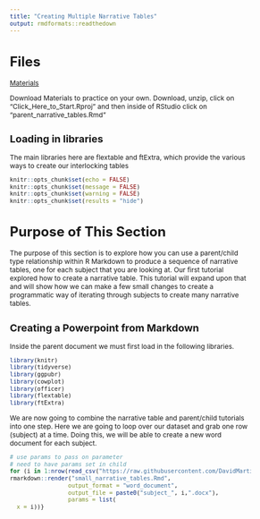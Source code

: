 ---
title: "Creating Multiple Narrative Tables"
output: rmdformats::readthedown
---

```{=html}
<style type="text/css">

body{font-size: 12px;}
td {font-size: 8px;}
h1.title {font-size: 38px; color: DarkRed;}
</style>
```

# Files

[Materials](multi_narrative_example.zip?raw=true)

Download Materials to practice on your own. Download, unzip, click on "Click_Here_to_Start.Rproj" and then inside of RStudio click on "parent_narrative_tables.Rmd"

## Loading in libraries
The main libraries here are flextable and ftExtra, which provide
the various ways to create our interlocking tables

```{r setup, include=FALSE}
knitr::opts_chunk$set(echo = FALSE)
knitr::opts_chunk$set(message = FALSE)
knitr::opts_chunk$set(warning = FALSE)
knitr::opts_chunk$set(results = "hide")

```

# Purpose of This Section

The purpose of this section is to explore how you can use a parent/child type relationship within R Markdown to produce a sequence of narrative tables, one for each subject that you are looking at. Our first tutorial explored how to create a narrative table. This tutorial will expand upon that and will show how we can make a few small changes to create a programmatic way of iterating through subjects to create many narrative tables.

## Creating a Powerpoint from Markdown

Inside the parent document we must first load in the following libraries. 

```{r, echo = FALSE, message = FALSE}
library(knitr)
library(tidyverse)
library(ggpubr)
library(cowplot)
library(officer)
library(flextable)
library(ftExtra)
```

We are now going to combine the narrative table and parent/child tutorials into one step. Here we are going to loop over our dataset and grab one row (subject) at a time. Doing this, we will be able to create a new word document for each subject.

```{r chunk_setup, echo = TRUE}
# use params to pass on parameter
# need to have params set in child
for (i in 1:nrow(read_csv("https://raw.githubusercontent.com/DavidMartinConsulting/Compendium/gh-pages/sample.csv"))) {
rmarkdown::render("small_narrative_tables.Rmd", 
                 output_format = "word_document",
                 output_file = paste0("subject_", i,".docx"),
                 params = list(
  x = i))}
```